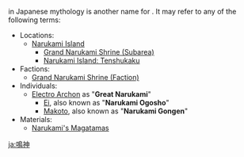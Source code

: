 {{disambiguation}}
{{Lang|'''Narukami'''|ja=鳴る神}} in Japanese mythology is another name for ''{{w|Raijin}}''. It may refer to any of the following terms:
* Locations:
** [[Narukami Island]]
*** [[Grand Narukami Shrine (Subarea)]]
*** [[Narukami Island: Tenshukaku]]
* Factions:
** [[Grand Narukami Shrine (Faction)]]
* Individuals:
** [[Electro Archon]] as "'''Great Narukami'''"
*** [[Ei]], also known as "'''Narukami Ogosho'''"
*** [[Makoto]], also known as "'''Narukami Gongen'''"
* Materials:
** [[Narukami's Magatamas]]

[[ja:鳴神]]